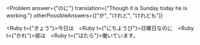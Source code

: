 
<Problem
  answer={"のに"}
  translation={"Though it is Sunday today he is working."}
  otherPossibleAnswers={["が", "けれど", "けれども"]}
>
  <Ruby t={"きょう"}>今日</Ruby>は　<Ruby t={"にちようび"}>日曜日</Ruby>な<Hide>のに</Hide>　<Ruby t={"かれ"}>彼</Ruby>は　<Ruby t={"はたら"}>働</Ruby>いています。
</Problem>